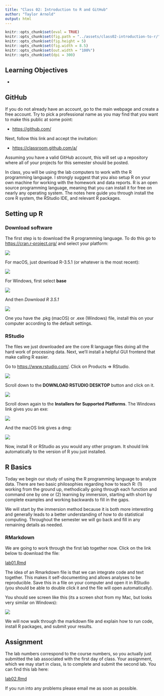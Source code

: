 ```yaml
---
title: "Class 02: Introduction to R and GitHub"
author: "Taylor Arnold"
output: html
---
```


```r
knitr::opts_chunk$set(eval = TRUE)
knitr::opts_chunk$set(fig.path = "../assets/class02-introduction-to-r/")
knitr::opts_chunk$set(fig.height = 5)
knitr::opts_chunk$set(fig.width = 8.5)
knitr::opts_chunk$set(out.width = "100%")
knitr::opts_chunk$set(dpi = 300)
```

## Learning Objectives

- 

## GitHub

If you do not already have an account, go to the main webpage and create a
free account. Try to pick a professional name as you may find that you want
to make this public at some point:

- [https://github.com/](https://github.com/)

Next, follow this link and accept the invitation:

- [https://classroom.github.com/a/](https://classroom.github.com/a/)

Assuming you have a valid GitHub account, this will set up a repository where
all of your projects for this semester should be posted.

In class, you will be using the lab computers to work with
the R programming language. I strongly suggest that you also
setup R on your own machine for working with the homework and
data reports. R is an open source programming language, meaning
that you can install it for free on nearly any operating system.
The notes here guide you through install the core R system, the
RStudio IDE, and relevant R packages.

## Setting up R

### Download software

The first step is to download the R programming language. To do
this go to [https://cran.r-project.org/](https://cran.r-project.org/)
and select your platform:

![](../assets/img/cran01.jpeg)

For macOS, just download R-3.5.1 (or whatever is the most recent):

![](../assets/img/cran02.jpeg)

For Windows, first select **base**

![](../assets/img/cran03.jpeg)

And then *Download R 3.5.1*

![](../assets/img/cran04.jpeg)

One you have the .pkg (macOS) or .exe (Windows) file,
install this on your computer according to the default
settings.

### RStudio

The files we just downloaded are the core R language files
doing all the hard work of processing data. Next, we'll
install a helpful GUI frontend that make calling R easier.

Go to [https://www.rstudio.com/](https://www.rstudio.com/).
Click on Products => RStudio.

![](../assets/img/rstudio01.jpeg)

Scroll down to the **DOWNLOAD RSTUDIO DESKTOP** button
and click on it.

![](../assets/img/rstudio02.jpeg)

Scroll down again to the **Installers for Supported Platforms**.
The Windows link gives you an exe:

![](../assets/img/rstudio03.jpeg)

And the macOS link gives a dmg:

![](../assets/img/rstudio04.jpeg)

Now, install R or RStudio as you would any other program. It
should link automatically to the version of R you just
installed.

## R Basics

Today we begin our study of using the R programming language to analyze
data. There are two basic philosophies regarding how to teach R: (1) working
from the ground up, methodically going through each function and command one
by one or (2) learning by immersion, starting with short by complete examples
and working backwards to fill in the gaps.

We will start by the immersion method because it is both more interesting
and generally leads to a better understanding of how to do statistical
computing. Throughout the semester we will go back and fill in any remaining
details as needed.

### RMarkdown

We are going to work through the first lab together now. Click on the link
below to download the file:

<a href="https://raw.githubusercontent.com/statsmaths/stat209-f18/master/labs/lab01.Rmd" download="lab01.Rmd" target="_blank">lab01.Rmd</a>

The idea of an Rmarkdown file is that we can integrate code and text together.
This makes it self-documenting and allows analyses to be reproducible. Save
this in a file on your computer and open it in RStudio (you should be able to
double click it and the file will open automatically).

You should see screen like this (its a screen shot from my Mac, but looks very
similar on Windows):

![](../assets/img/intro-rstudio.png)


We will now walk through the markdown file and explain how to run code, install
R packages, and submit your results.

## Assignment

The lab numbers correspond to the course numbers, so you actually just
submitted the lab associated with the first day of class. Your assignment,
which we may start in class, is to complete and submit the second lab. You
can find this lab here:

<a href="https://raw.githubusercontent.com/statsmaths/stat209-f18/master/labs/lab02.Rmd" download="lab02.Rmd" target="_blank">lab02.Rmd</a>

If you run into any problems please email me as soon as possible.

